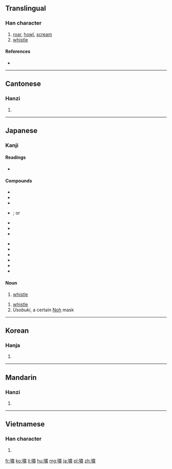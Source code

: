 {{also|啸|嘨}}
==Translingual==

===Han character===
{{Han char|rn=30|rad=口|as=12|sn=15|four=6502<sub>7</sub>|canj=口中X (RLX)|ids=⿰[[口]][[肅]]}}

# [[roar]], [[howl]], [[scream]]
# [[whistle]]

====References====
* {{Han ref|kx=0206.320|dkj=04246|dj=0429.310|hdz=10694.110|uh=562F|ud=22063|bh=BC53|bd=48211}}

----

==Cantonese==

===Hanzi===
{{yue-hanzi|jyut=siu3|y=siu3|sim=啸}}

# {{defn|lang=yue|sort=口12}}

----

==Japanese==

===Kanji===
{{ja-kanji|grade=|rs=口12}}

====Readings====
* {{ja-readings|on=[[しょう]] (shō)|kanon=[[しつ]] (shitsu)|goon=[[しち]] (shichi)|kun=[[うそぶく]] (usobuku)}}

====Compounds====
{{der-top|Compounds with 嘯}}
{{top2}}
* {{ja-r|嘯吹|うそふき}}
* {{ja-r|嘯笛|うそぶえ}}
* {{ja-r|息嘯|おきそ}}
* {{ja-r|海嘯|かいしょう}}; or {{ja-r|海嘯|つなみ}}
* {{ja-r|木下長嘯子|きのしたちょうしょうし}}
* {{ja-r|吟嘯|ぎんしょう}}
* {{ja-r|虎嘯|こしょう}}
{{mid2}}
* {{ja-r|嘯山|しょうざん}}
* {{ja-r|嘯聚|しょうしゅ}}
* {{ja-r|嘯集|しょうしゅう}}
* {{ja-r|嘯風弄月|しょうふうろうげつ}}
* {{ja-r|空嘯|そらうそ}}
* {{ja-r|長嘯|ちょうしょう}}
{{bottom}}
{{der-bottom}}

====Noun====
{{ja-noun|うそ}}
# [[whistle]]

{{ja-noun|うそぶき}}
# [[whistle]]
# ''Usobuki'', a certain [[w:Noh|Noh]] mask

----

==Korean==

===Hanja===
{{ko-hanja|hangeul=소|rv=so|mr=so}}

# {{defn|lang=ko|sort=口12}}

----

==Mandarin==

===Hanzi===
{{cmn-hanzi|sim=啸|pin=[[xiào]] ([[xiao4]])|wg=hsiao<sup>4</sup>}}

# {{defn|lang=cmn|sort=口12}}

----

==Vietnamese==

===Han character===
{{vi-hantu|[[khiếu]]|rs=口12}}

# {{defn|lang=vi|sort=口12}}

[[fr:嘯]]
[[ko:嘯]]
[[li:嘯]]
[[hu:嘯]]
[[mg:嘯]]
[[ja:嘯]]
[[pl:嘯]]
[[zh:嘯]]